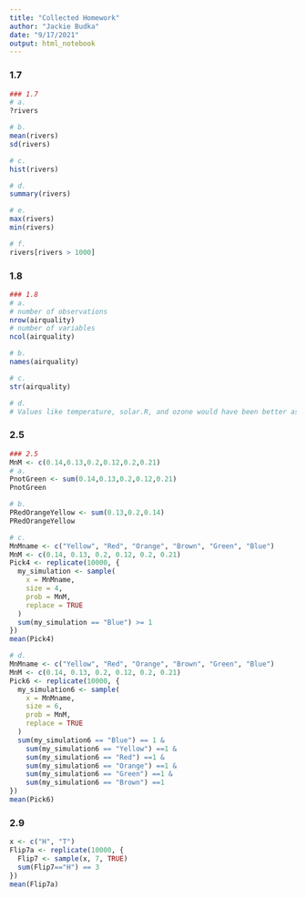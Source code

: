 ```yaml
---
title: "Collected Homework"
author: "Jackie Budka"
date: "9/17/2021"
output: html_notebook
---
```

### 1.7
```r
### 1.7
# a.
?rivers

# b.
mean(rivers)
sd(rivers)

# c. 
hist(rivers)

# d.
summary(rivers)

# e.
max(rivers)
min(rivers)

# f. 
rivers[rivers > 1000]

```
### 1.8
```r
### 1.8
# a. 
# number of observations
nrow(airquality)
# number of variables
ncol(airquality)

# b.
names(airquality)

# c. 
str(airquality)

# d. 
# Values like temperature, solar.R, and ozone would have been better as numerical variables instead of integers because integers are limiting.

```



### 2.5
```r
### 2.5
MnM <- c(0.14,0.13,0.2,0.12,0.2,0.21)
# a.
PnotGreen <- sum(0.14,0.13,0.2,0.12,0.21)
PnotGreen

# b.
PRedOrangeYellow <- sum(0.13,0.2,0.14)
PRedOrangeYellow

# c.
MnMname <- c("Yellow", "Red", "Orange", "Brown", "Green", "Blue")
MnM <- c(0.14, 0.13, 0.2, 0.12, 0.2, 0.21)
Pick4 <- replicate(10000, {
  my_simulation <- sample(
    x = MnMname,
    size = 4,
    prob = MnM,
    replace = TRUE
  )
  sum(my_simulation == "Blue") >= 1
})
mean(Pick4)

# d.
MnMname <- c("Yellow", "Red", "Orange", "Brown", "Green", "Blue")
MnM <- c(0.14, 0.13, 0.2, 0.12, 0.2, 0.21)
Pick6 <- replicate(10000, {
  my_simulation6 <- sample(
    x = MnMname,
    size = 6,
    prob = MnM,
    replace = TRUE
  )
  sum(my_simulation6 == "Blue") == 1 &
    sum(my_simulation6 == "Yellow") ==1 &
    sum(my_simulation6 == "Red") ==1 &
    sum(my_simulation6 == "Orange") ==1 &
    sum(my_simulation6 == "Green") ==1 &
    sum(my_simulation6 == "Brown") ==1 
})
mean(Pick6)


```
### 2.9
```r

x <- c("H", "T")
Flip7a <- replicate(10000, {
  Flip7 <- sample(x, 7, TRUE)
  sum(Flip7=="H") == 3
})
mean(Flip7a)

```




